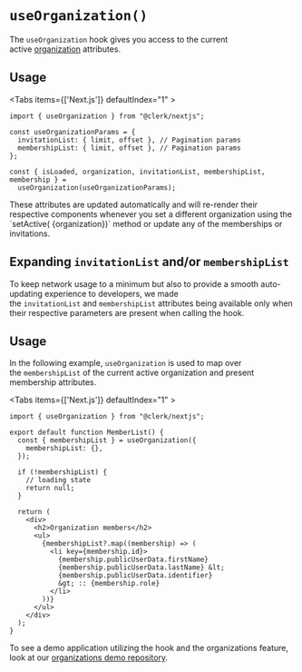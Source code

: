 
# `useOrganization()`

The `useOrganization` hook gives you access to the current active [organization](https://clerk.dev/docs/reference/clerkjs/organization) attributes.

## Usage

<Tabs items={['Next.js']} defaultIndex="1" >
<Tab>

```tsx copy
import { useOrganization } from "@clerk/nextjs";

const useOrganizationParams = {
  invitationList: { limit, offset }, // Pagination params
  membershipList: { limit, offset }, // Pagination params
};

const { isLoaded, organization, invitationList, membershipList, membership } =
  useOrganization(useOrganizationParams);
```

</Tab>
</Tabs>

<Callout>
  These attributes are updated automatically and will re-render their respective
  components whenever you set a different organization using the `setActive(
  {organization})` method or update any of the memberships or invitations.
</Callout>

## Expanding `invitationList` and/or `membershipList`

To keep network usage to a minimum but also to provide a smooth auto-updating experience to developers, we made the `invitationList` and `membershipList` attributes being available only when their respective parameters are present when calling the hook.

## Usage

In the following example, `useOrganization` is used to map over the `membershipList` of the current active organization and present membership attributes.

<Tabs items={['Next.js']} defaultIndex="1" >
<Tab>

```tsx copy
import { useOrganization } from "@clerk/nextjs";

export default function MemberList() {
  const { membershipList } = useOrganization({
    membershipList: {},
  });

  if (!membershipList) {
    // loading state
    return null;
  }

  return (
    <div>
      <h2>Organization members</h2>
      <ul>
        {membershipList?.map((membership) => (
          <li key={membership.id}>
            {membership.publicUserData.firstName}
            {membership.publicUserData.lastName} &lt;
            {membership.publicUserData.identifier}
            &gt; :: {membership.role}
          </li>
        ))}
      </ul>
    </div>
  );
}
```

</Tab>
</Tabs>

To see a demo application utilizing the hook and the organizations feature, look at our [organizations demo repository](https://github.com/clerkinc/organizations-demo).
